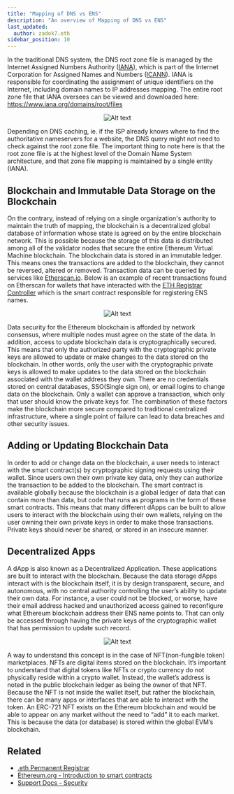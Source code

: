 ```yaml
---
title: "Mapping of DNS vs ENS"
description: "An overview of Mapping of DNS vs ENS"
last_updated:
  author: zadok7.eth
sidebar_position: 10
---
```


In the traditional DNS system, the DNS root zone file is managed by the Internet Assigned Numbers Authority ([IANA](https://iana.org)), which is part of the Internet Corporation for Assigned Names and Numbers ([ICANN](https://icann.org)). IANA is responsible for coordinating the assignment of unique identifiers on the Internet, including domain names to IP addresses mapping. The entire root zone file that IANA oversees can be viewed and downloaded here: https://www.iana.org/domains/root/files

<div align="center">

![Alt text](https://dnstoens.com/images/root-zone-file.png "DNS Query and Root Zone File")

</div>

Depending on DNS caching, ie. if the ISP already knows where to find the authoritative nameservers for a website, the DNS query might not need to check against the root zone file. The important thing to note here is that the root zone file is at the highest level of the Domain Name System architecture, and that zone file mapping is maintained by a single entity (IANA).

## Blockchain and Immutable Data Storage on the Blockchain

On the contrary, instead of relying on a single organization's authority to maintain the truth of mapping, the blockchain is a decentralized global database of information whose state is agreed on by the entire blockchain network. This is possible because the storage of this data is distributed among all of the validator nodes that secure the entire Ethereum Virtual Machine blockchain. The blockchain data is stored in an immutable ledger. This means ones the transactions are added to the blockchain, they cannot be reversed, altered or removed. Transaction data can be queried by services like  [Etherscan.io](https://etherscan.io). Below is an example of recent transactions found on Etherscan for wallets that have interacted with the [ETH Registrar Controller](https://etherscan.io/txs?a=0x283af0b28c62c092c9727f1ee09c02ca627eb7f5) which is the smart contract responsible for registering ENS names.

<div align="center">

![Alt text](https://dnstoens.com/images/etherscan-registrations.png "ETH Registrar Controller Transactions")

</div>

Data security for the Ethereum blockchain is afforded by network consensus, where multiple nodes must agree on the state of the data. In addition, access to update blockchain data is cryptographically secured. This means that only the authorized party with the cryptographic private keys are allowed to update or make changes to the data stored on the blockchain. In other words, only the user with the cryptographic private keys is allowed to make updates to the data stored on the blockchain associated with the wallet address they own. There are no credentials stored on central databases, SSO(Single sign on), or email logins to change data on the blockchain. Only a wallet can approve a transaction, which only that user should know the private keys for. The combination of these factors make the blockchain more secure compared to traditional centralized infrastructure, where a single point of failure can lead to data breaches and other security issues.

## Adding or Updating Blockchain Data

In order to add or change data on the blockchain, a user needs to interact with the smart contract(s) by cryptographic signing requests using their wallet. Since users own their own private key data, only they can authorize the transaction to be added to the blockchain. The smart contract is available globally because the blockchain is a global ledger of data that can contain more than data, but code that runs as programs in the form of these smart contracts. This means that many different dApps can be built to allow users to interact with the blockchain using their own wallets, relying on the user owning their own private keys in order to make those transactions. Private keys should never be shared, or stored in an insecure manner.

## Decentralized Apps

A dApp is also known as a Decentralized Application. These applications are built to interact with the blockchain. Because the data storage dApps interact with is the blockchain itself, it is by design transparent, secure, and autonomous, with no central authority controlling the user’s ability to update their own data. For instance, a user could not be blocked, or worse, have their email address hacked and unauthorized access gained to reconfigure what Ethereum blockchain address their ENS name points to. That can only be accessed through having the private keys of the cryptographic wallet that has permission to update such record. 

<div align="center">

![Alt text](https://dnstoens.com/images/dapp-design.png "Blockchain dapps")

</div>

A way to understand this concept is in the case of NFT(non-fungible token) marketplaces. NFTs are digital items stored on the blockchain. It’s important to understand that digital tokens like NFTs or crypto currency do not physically reside within a crypto wallet. Instead, the wallet’s address is noted in the public blockchain ledger as being the owner of that NFT. Because the NFT is not inside the wallet itself, but rather the blockchain, there can be many apps or interfaces that are able to interact with the token. An ERC-721 NFT exists on the Ethereum blockchain and would be able to appear on any market without the need to “add” it to each market. This is because the data (or database) is stored within the global EVM’s blockchain.

## Related

* [.eth Permanent Registrar](https://docs.ens.domains/contract-api-reference/.eth-permanent-registrar)
* [Ethereum.org - Introduction to smart contracts](https://ethereum.org/en/smart-contracts/)
* [Support Docs - Security](https://support.ens.domains/docs/faq/security)